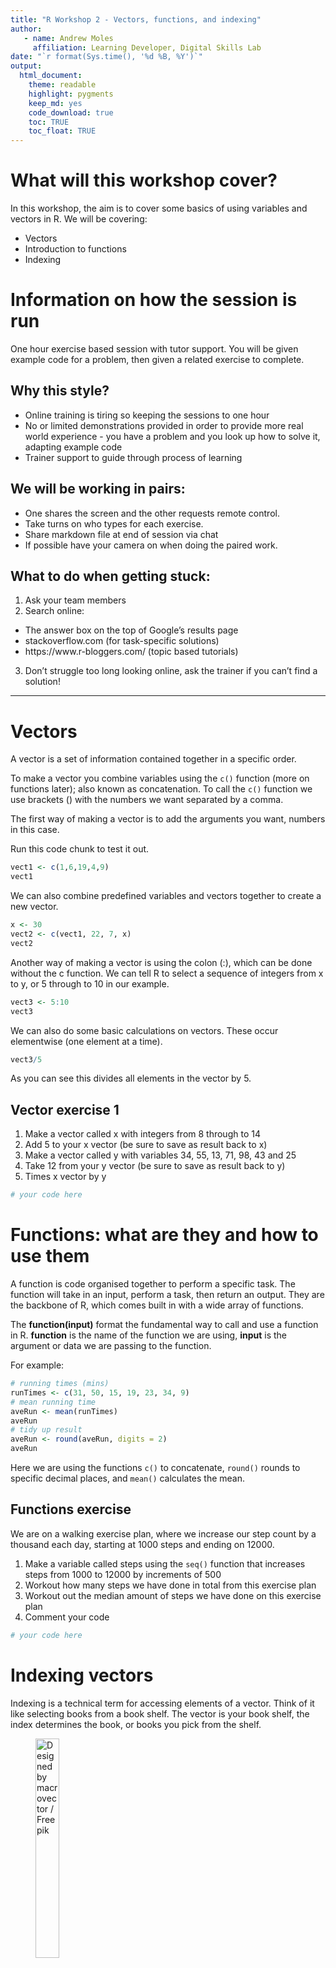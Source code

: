 ```yaml
---
title: "R Workshop 2 - Vectors, functions, and indexing"
author:
   - name: Andrew Moles
     affiliation: Learning Developer, Digital Skills Lab
date: "`r format(Sys.time(), '%d %B, %Y')`"
output: 
  html_document: 
    theme: readable
    highlight: pygments
    keep_md: yes
    code_download: true
    toc: TRUE
    toc_float: TRUE
---
```


# What will this workshop cover?

In this workshop, the aim is to cover some basics of using variables and vectors in R. We will be covering:

*  Vectors
*  Introduction to functions
*  Indexing

# Information on how the session is run

One hour exercise based session with tutor support. You will be given example code for a problem, then given a related exercise to complete.

## Why this style?

*  Online training is tiring so keeping the sessions to one hour
*  No or limited demonstrations provided in order to provide more real world experience - you have a problem and you look up how to solve it, adapting example code
*  Trainer support to guide through process of learning

## We will be working in pairs:

*  One shares the screen and the other requests remote control.
*  Take turns on who types for each exercise.
*  Share markdown file at end of session via chat
*  If possible have your camera on when doing the paired work.

## What to do when getting stuck:

1)  Ask your team members
2)  Search online:
  *  The answer box on the top of Google's results page 
  *  stackoverflow.com (for task-specific solutions)
  *  https://www.r-bloggers.com/ (topic based tutorials)
3)  Don't struggle too long looking online, ask the trainer if you can't find a solution!

***

# Vectors

A vector is a set of information contained together in a specific order. 

To make a vector you combine variables using the `c()` function (more on functions later); also known as concatenation. To call the `c()` function we use brackets () with the numbers we want separated by a comma.  

The first way of making a vector is to add the arguments you want, numbers in this case.

Run this code chunk to test it out. 
```r
vect1 <- c(1,6,19,4,9)
vect1
```
We can also combine predefined variables and vectors together to create a new vector.  
```r
x <- 30
vect2 <- c(vect1, 22, 7, x)
vect2
```
Another way of making a vector is using the colon (:), which can be done without the c function. We can tell R to select a sequence of integers from x to y, or 5 through to 10 in our example.
```r
vect3 <- 5:10
vect3
```
We can also do some basic calculations on vectors. These occur elementwise (one element at a time).
```r
vect3/5
```
As you can see this divides all elements in the vector by 5.

## Vector exercise 1

1)  Make a vector called x with integers from 8 through to 14
2)  Add 5 to your x vector (be sure to save as result back to x)
3)  Make a vector called y with variables 34, 55, 13, 71, 98, 43 and 25 
4)  Take 12 from your y vector (be sure to save as result back to y)
5)  Times x vector by y

```r
# your code here

```

# Functions: what are they and how to use them

A function is code organised together to perform a specific task. The function will take in an input, perform a task, then return an output. They are the backbone of R, which comes built in with a wide array of functions.  

The **function(input)** format the fundamental way to call and use a function in R. **function** is the name of the function we are using, **input** is the argument or data we are passing to the function. 

For example:
```r
# running times (mins)
runTimes <- c(31, 50, 15, 19, 23, 34, 9)
# mean running time
aveRun <- mean(runTimes)
aveRun
# tidy up result
aveRun <- round(aveRun, digits = 2)
aveRun
```
Here we are using the functions `c()` to concatenate, `round()` rounds to specific decimal places, and `mean()` calculates the mean.

## Functions exercise

We are on a walking exercise plan, where we increase our step count by a thousand each day, starting at 1000 steps and ending on 12000.

1)  Make a variable called steps using the `seq()` function that increases steps from 1000 to 12000 by increments of 500
2)  Workout how many steps we have done in total from this exercise plan
3)  Workout out the median amount of steps we have done on this exercise plan
4)  Comment your code

```r
# your code here

```

# Indexing vectors

Indexing is a technical term for accessing elements of a vector. Think of it like selecting books from a book shelf. The vector is your book shelf, the index determines the book, or books you pick from the shelf.

![Designed by macrovector / Freepik](https://github.com/andrewmoles2/rTrainIntroduction/blob/master/Workshop2/images/6714.jpg?raw=true){width=30%}

To index in R you use the square brackets [] after you type the name of the vector to index from. You then put the elements you want to index in the square brackets.

Run the example code chunks to see the results:
```r
someNumbers <- c(4, 26, 11, 15, 18, 9, 3, 1)
# indexing the 6th element
someNumbers[6]
```
Indexing elements 1 to 4
```r
someNumbers[1:4]
```
Dropping elements 5 to 7
```r
someNumbers[-5:-7]
```
Indexing 1, 5, and 8
```r
someNumbers[c(1,5,8)]
```

## Indexing exercise 1
You've been keeping track of how much coffee you drink each day for a two week period. We want to split this into week 1 and 2. Using the code below follow the following steps:

1)  Find out the mean for weekOne and WeekTwo vectors.
2)  `mean` doesn't work for weekTwo. There are two ways to fix this; one using indexing and the other adding an argument to mean. Work out both and add them to the code. Hint: `?mean()` gives you a help page in R. 
3)  Calling incorrect indexes can happen. To check the length of vector try running the `length()` function on the coffee vector.

```r
# vector with n coffee per day for two weeks
coffee <- c(3, 5, 4, 2, 3, 1, 1, 6, 2, 3, 2, 4, 2, 1)

# weeks
weekOne <- coffee[1:7]
weekTwo <- coffee[8:15]
```

# Using indexing to change values
Using indexing you can change the value of an item, or multiple items, in a vector. This is very useful if you spot a data error and want to fix it in the code. We will using similar principles in later sessions.

Run the code below to see the example:
```r
someNumbers <- c(4, 26, 11, 15, 18, 9, 3, 1)
# Change one item
someNumbers[8] <- 50
someNumbers
# Change multiple
someNumbers[1:3] <- c(19, 20, 21)
someNumbers
```

## Indexing exercise 2
You decided to track your total monthly expenditures for the year to find out more about your monthly spending. You're interested in your spending per quarter, biggest spending month, and lowest spending month.

1)  Make a variable called myExpenses with the following data: 976, 631, 1231, 1120, 1374, 873, 1244, 1398, 989, 1034, 579 and 1506. Each item represents each month, first is January spending, second is February spending etc.
2)  You realise the spending for some of the months is wrong. January should be 921, August should be 1419, and November should be 703. Use indexing to change the values in myExpenses so they are correct.  
3)  Using indexing make a vector for the first quarter of the year. Call it Q1 and make sure the first three months are indexed.
4)  Repeat for quarters 2, 3, and 4.
5)  Workout the average spending for each quarter. Which had the biggest spending?
6)  Using the `which.max()` and `which.min()` functions, find out which months had the highest and lowest spending. Assign the result of each to a variable (minSpend, maxSpend).
7)  Now you know the highest and lowest spending months, put them into a vector together called MaxMin by indexing from the myExpenses vector. 

```r
# enter your code here

```

# Final task - Please give us your individual feedback!

This is the first time that we are exploring a remote learning format for our workshops and we would be grateful if you could take 2 mins before the end of the workshop to get your feedback!

https://lse.eu.qualtrics.com/jfe/form/SV_77M35cq1arxNcj3?course=D046-R2VFI&topic=R&cohort=LT21&link=https://lsecloud.sharepoint.com/:u:/s/TEAM_APD-DSL-Digital-Skills-Trainers/EVNFGAtJwIlKje6Q0JS8EGwBB6v-RfIlC5X4ADXzGJEq4w?e=GcjfyO

The solutions will be available from a link at the end of the survey.

# Individual coding challenge 1

You decide to calculate your commuting times over a weekly period. You decide to see if you can workout, based off your weekly commute, how much commuting you will do on average this month.

1)  Replicate the commute variable four times using `rep()` and assign to a variable called commute_est.
2)  Calculate the mean of commute_est and assign to a variable called aveCommute.
3)  Round the value of aveCommute to two decimal places using `round()` and assign to aveCommute.
4)  You miss timed your Tuesday commute, it should be 37 instead of 33. To make replacement easier use `sort()` on commute_est, and assign to a variable called commute_sort.
5)  Replace the 33 values with 37 using indexing in the variable commute_sort.
6)  Re-calculate and round aveCommute as per instructions two and three.
7)  Test out the following functions on the commute_sort variable: `unique()` and `sort(commute, decreasing = TRUE)`.

```r
commute <- c(41, 33, 44, 52, 36, 39)
# enter your code here

```

# Individual coding challenge 2

For this individual coding challenge we will be looking at Lional Messi's season appearances and goals from 2004-2020. 

The code below has been jumbled up and will not run. Your challenge is to re-order it so it runs correctly. It should print out summary statistics for season goal ratio and age band goal ratios, as well as which year was his most and least prolific, and how many years that took him. 

```r
# print career ratio
careerGoalRatio

# which season had the worst goal ratio
season[which.max(goalRatio)]

# combine age band ratios to a vector
ageGoalRatio <- c(round(mean(teenageGoalRatio), digits = 2), 
              round(mean(twentiesGoalRatio), digits = 2),
              round(mean(thirtiesGoalRatio), digits = 2))

# add in appearance, goal and season data
appearances <- c(9,25,36,40,51,53,55,60,50,46,57,49,52,54,50,44)
goals <- c(1,8,17,16,38,47,53,73,60,41,58,41,54,45,51,31)
season <- c(2004,2005,2006,2007,2008,2009,2010,2011,2012,
            2013,2014,2015,2016,2017,2018,2019)

# which season had the best goal ratio
season[which.min(goalRatio)]

# goal ratio per age band (teenager, 20's, 30's)
teenageGoalRatio <- goalRatio[1:3]
twentiesGoalRatio <- goalRatio[4:13]
thirtiesGoalRatio <- goalRatio[14:16]

# summary results
summary(goalRatio)
summary(ageGoalRatio)

# how many years playing to reach best goal ratio
season[which.min(goalRatio)] - season[1]

# work out appearance to goal ratio per season and total career ratio
goalRatio <- round(appearances/goals, digits = 2)
careerGoalRatio <- round(sum(appearances)/sum(goals), digits = 2)
```


